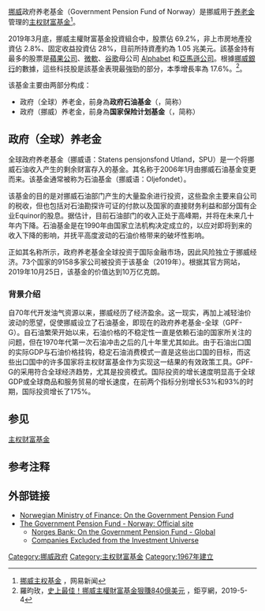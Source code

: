 [[挪威|挪威]]政府养老基金（Government Pension Fund of Norway）是挪威用于[[养老金|养老金]]管理的[[主权财富基金|主权财富基金]]<ref>[http://news.163.com/special/reviews/norway.html 挪威主权基金] {{Wayback|url=http://news.163.com/special/reviews/norway.html |date=20191114105556 }}，网易新闻</ref>。

2019年3月底，挪威主權財富基金投資組合中，股票佔 69.2%，非上市房地產投資佔 2.8%、固定收益投資佔 28%，目前所持資產約為 1.05 兆美元。該基金持有最多的股票是[[蘋果公司|蘋果公司]]、[[微軟|微軟]]、[[谷歌|谷歌]]母公司 [[Alphabet|Alphabet]] 和[[亞馬遜公司|亞馬遜公司]]。根據[[挪威銀行|挪威銀行]]的數據，這些科技股是該基金表現最強勁的部分，本季增長率為 17.6%。<ref>羅昀玫，[https://news.cnyes.com/news/id/4313331?exp=a 史上最佳！挪威主權財富基金狠賺840億美元] {{Wayback|url=https://news.cnyes.com/news/id/4313331?exp=a |date=20190608224508 }}，鉅亨網，2019-5-4</ref>。

该基金主要由两部分构成：
*政府（全球）养老金，前身為'''政府石油基金'''（{{lang|en|The Government Petroleum Fund}}，简称{{lang|en|GPFG}}）
*政府（挪威）养老金，前身為'''国家保险计划基金'''（{{lang|en|The National Insurance Scheme Fund}}，简称{{lang|en|NISF}}）

==政府（全球）养老金==
全球政府养老基金（挪威语：Statens pensjonsfond Utland，SPU）是一个将挪威石油收入产生的剩余财富存入的基金。其名称于2006年1月由挪威石油基金变更而来。该基金通常被称为石油基金（挪威语：Oljefondet）。

该基金的目的是对挪威石油部门产生的大量盈余进行投资，这些盈余主要来自公司的税收，但也包括对石油勘探许可证的付款以及国家的直接财务利益和部分国有企业Equinor的股息。据估计，目前石油部门的收入正处于高峰期，并将在未来几十年内下降。石油基金是在1990年由国家立法机构决定成立的，以应对即将到来的收入下降的影响，并抚平高度波动的石油价格带来的破坏性影响。

正如其名称所示，政府养老基金全球投资于国际金融市场，因此风险独立于挪威经济。73个国家的9158多家公司被投资于该基金（2019年）。根据其官方网站，2019年10月25日，该基金的价值达到10万亿克朗。

===背景介绍===
自70年代开发油气资源以来，挪威经历了经济盈余。这一现实，再加上减轻油价波动的愿望，促使挪威设立了石油基金，即现在的政府养老基金-全球（GPF-G）。自石油繁荣开始以来，石油价格的不稳定性一直是依赖石油的国家所关注的问题，但在1970年代第一次石油冲击之后的几十年里尤其如此。由于石油出口国的实际GDP与石油价格挂钩，稳定石油消费模式一直是这些出口国的目标，而这些出口国中的许多国家将主权财富基金作为实现这一结果的有效政策工具。GPF-G的采用符合全球经济趋势，尤其是投资模式。国际投资的增长速度明显高于全球GDP或全球商品和服务贸易的增长速度，在前两个指标分别增长53%和93%的时期，国际投资增长了175%。

==参见==
{{Portal|能源}}
[[主权财富基金|主权财富基金]]

==参考注释==
{{reflist}}

==外部链接==
*[https://web.archive.org/web/20100315064711/http://www.regjeringen.no/en/dep/fin/Selected-topics/the-government-pension-fund.html Norwegian Ministry of Finance: On the Government Pension Fund]
*[http://www.ftf.no/ The Government Pension Fund - Norway: Official site] {{Wayback|url=http://www.ftf.no/ |date=20100203052029 }}
**[https://web.archive.org/web/20070509045837/http://www.norges-bank.no/nbim/pension_fund/ Norges Bank: On the Government Pension Fund - Global]
**[https://web.archive.org/web/20100126043947/http://www.regjeringen.no/en/dep/fin/Selected-topics/the-government-pension-fund/ethical-guidelines-for-the-government-pe/companies-excluded-from-the-investment-u.html?id=447122 Companies Excluded from the Investment Universe]


[[Category:挪威政府|Category:挪威政府]]
[[Category:主权财富基金|Category:主权财富基金]]
[[Category:1967年建立|Category:1967年建立]]